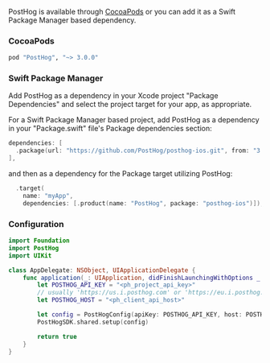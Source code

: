 PostHog is available through [CocoaPods](http://cocoapods.org) or you can add it as a Swift Package Manager based dependency.

### CocoaPods

```ruby file=Podfile
pod "PostHog", "~> 3.0.0"
```

### Swift Package Manager

Add PostHog as a dependency in your Xcode project "Package Dependencies" and select the project target for your app, as appropriate.

For a Swift Package Manager based project, add PostHog as a dependency in your "Package.swift" file's Package dependencies section:

```swift file=Package.swift
dependencies: [
  .package(url: "https://github.com/PostHog/posthog-ios.git", from: "3.0.0")
],
```

and then as a dependency for the Package target utilizing PostHog:

```swift file=Package.swift
  .target(
    name: "myApp",
    dependencies: [.product(name: "PostHog", package: "posthog-ios")]),
```

### Configuration

```swift
import Foundation
import PostHog
import UIKit

class AppDelegate: NSObject, UIApplicationDelegate {
    func application(_: UIApplication, didFinishLaunchingWithOptions _: [UIApplication.LaunchOptionsKey: Any]? = nil) -> Bool {
        let POSTHOG_API_KEY = "<ph_project_api_key>"
        // usually 'https://us.i.posthog.com' or 'https://eu.i.posthog.com'
        let POSTHOG_HOST = "<ph_client_api_host>"

        let config = PostHogConfig(apiKey: POSTHOG_API_KEY, host: POSTHOG_HOST) // TIP: host is optional if you use https://us.i.posthog.com
        PostHogSDK.shared.setup(config)

        return true
    }
}
```
